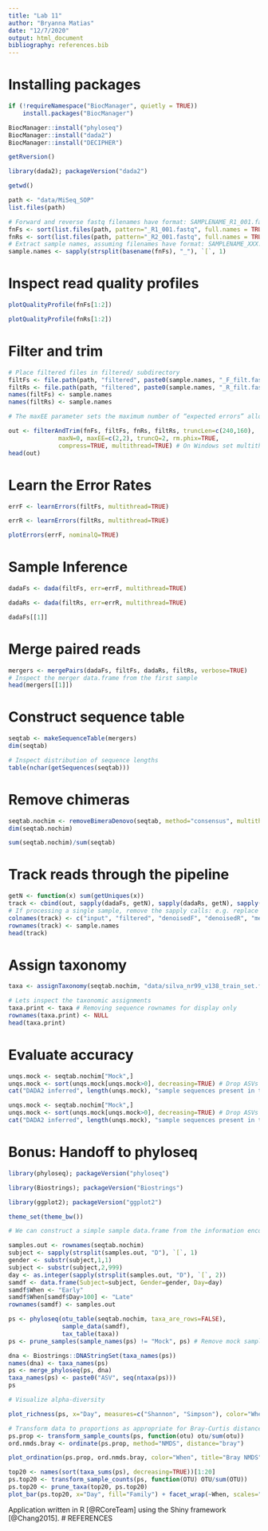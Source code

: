 ```yaml
---
title: "Lab 11"
author: "Bryanna Matias"
date: "12/7/2020"
output: html_document
bibliography: references.bib
---
```

# Installing packages
```r
if (!requireNamespace("BiocManager", quietly = TRUE))
    install.packages("BiocManager")

BiocManager::install("phyloseq")
BiocManager::install("dada2")
BiocManager::install("DECIPHER")
```

```r
getRversion()
```

```r
library(dada2); packageVersion("dada2")
```
```r
getwd()
```

```r
path <- "data/MiSeq_SOP"
list.files(path)
```

```r
# Forward and reverse fastq filenames have format: SAMPLENAME_R1_001.fastq and SAMPLENAME_R2_001.fastq
fnFs <- sort(list.files(path, pattern="_R1_001.fastq", full.names = TRUE))
fnRs <- sort(list.files(path, pattern="_R2_001.fastq", full.names = TRUE))
# Extract sample names, assuming filenames have format: SAMPLENAME_XXX.fastq
sample.names <- sapply(strsplit(basename(fnFs), "_"), `[`, 1)
```

# Inspect read quality profiles

```r
plotQualityProfile(fnFs[1:2])
```
```r
plotQualityProfile(fnRs[1:2])
```
# Filter and trim

```r
# Place filtered files in filtered/ subdirectory
filtFs <- file.path(path, "filtered", paste0(sample.names, "_F_filt.fastq.gz"))
filtRs <- file.path(path, "filtered", paste0(sample.names, "_R_filt.fastq.gz"))
names(filtFs) <- sample.names
names(filtRs) <- sample.names
```


```r
# The maxEE parameter sets the maximum number of “expected errors” allowed in a read, which is a better filter than simply averaging quality scores.

out <- filterAndTrim(fnFs, filtFs, fnRs, filtRs, truncLen=c(240,160),
              maxN=0, maxEE=c(2,2), truncQ=2, rm.phix=TRUE,
              compress=TRUE, multithread=TRUE) # On Windows set multithread=FALSE
head(out)
```

# Learn the Error Rates
```r
errF <- learnErrors(filtFs, multithread=TRUE)
```

```r
errR <- learnErrors(filtRs, multithread=TRUE)
```

```r
plotErrors(errF, nominalQ=TRUE)
```

# Sample Inference

```r
dadaFs <- dada(filtFs, err=errF, multithread=TRUE)
```

```r
dadaRs <- dada(filtRs, err=errR, multithread=TRUE)
```

```r
dadaFs[[1]]
```

# Merge paired reads

```r
mergers <- mergePairs(dadaFs, filtFs, dadaRs, filtRs, verbose=TRUE)
# Inspect the merger data.frame from the first sample
head(mergers[[1]])
```

# Construct sequence table

```r
seqtab <- makeSequenceTable(mergers)
dim(seqtab)
```
 
```r
# Inspect distribution of sequence lengths
table(nchar(getSequences(seqtab)))
```

# Remove chimeras

```r
seqtab.nochim <- removeBimeraDenovo(seqtab, method="consensus", multithread=TRUE, verbose=TRUE)
dim(seqtab.nochim)
```
```r
sum(seqtab.nochim)/sum(seqtab)
```

# Track reads through the pipeline
```r
getN <- function(x) sum(getUniques(x))
track <- cbind(out, sapply(dadaFs, getN), sapply(dadaRs, getN), sapply(mergers, getN), rowSums(seqtab.nochim))
# If processing a single sample, remove the sapply calls: e.g. replace sapply(dadaFs, getN) with getN(dadaFs)
colnames(track) <- c("input", "filtered", "denoisedF", "denoisedR", "merged", "nonchim")
rownames(track) <- sample.names
head(track)
```

# Assign taxonomy

```r
taxa <- assignTaxonomy(seqtab.nochim, "data/silva_nr99_v138_train_set.fa.gz", multithread=TRUE)
```

```r
# Lets inspect the taxonomic assignments
taxa.print <- taxa # Removing sequence rownames for display only
rownames(taxa.print) <- NULL
head(taxa.print)
```

# Evaluate accuracy
```r
unqs.mock <- seqtab.nochim["Mock",]
unqs.mock <- sort(unqs.mock[unqs.mock>0], decreasing=TRUE) # Drop ASVs absent in the Mock
cat("DADA2 inferred", length(unqs.mock), "sample sequences present in the Mock community.\n")
```
```r
unqs.mock <- seqtab.nochim["Mock",]
unqs.mock <- sort(unqs.mock[unqs.mock>0], decreasing=TRUE) # Drop ASVs absent in the Mock
cat("DADA2 inferred", length(unqs.mock), "sample sequences present in the Mock community.\n")
```

# Bonus: Handoff to phyloseq

```r
library(phyloseq); packageVersion("phyloseq")
```
```r
library(Biostrings); packageVersion("Biostrings")
```
```r
library(ggplot2); packageVersion("ggplot2")
```

```r
theme_set(theme_bw())
```

```r
# We can construct a simple sample data.frame from the information encoded in the filenames. Usually this step would instead involve reading the sample data in from a file.

samples.out <- rownames(seqtab.nochim)
subject <- sapply(strsplit(samples.out, "D"), `[`, 1)
gender <- substr(subject,1,1)
subject <- substr(subject,2,999)
day <- as.integer(sapply(strsplit(samples.out, "D"), `[`, 2))
samdf <- data.frame(Subject=subject, Gender=gender, Day=day)
samdf$When <- "Early"
samdf$When[samdf$Day>100] <- "Late"
rownames(samdf) <- samples.out
```

```r
ps <- phyloseq(otu_table(seqtab.nochim, taxa_are_rows=FALSE), 
               sample_data(samdf), 
               tax_table(taxa))
ps <- prune_samples(sample_names(ps) != "Mock", ps) # Remove mock sample
```

```r
dna <- Biostrings::DNAStringSet(taxa_names(ps))
names(dna) <- taxa_names(ps)
ps <- merge_phyloseq(ps, dna)
taxa_names(ps) <- paste0("ASV", seq(ntaxa(ps)))
ps
```

```r
# Visualize alpha-diversity

plot_richness(ps, x="Day", measures=c("Shannon", "Simpson"), color="When")
```

```r
# Transform data to proportions as appropriate for Bray-Curtis distances
ps.prop <- transform_sample_counts(ps, function(otu) otu/sum(otu))
ord.nmds.bray <- ordinate(ps.prop, method="NMDS", distance="bray")
```

```r
plot_ordination(ps.prop, ord.nmds.bray, color="When", title="Bray NMDS")
```

```r
top20 <- names(sort(taxa_sums(ps), decreasing=TRUE))[1:20]
ps.top20 <- transform_sample_counts(ps, function(OTU) OTU/sum(OTU))
ps.top20 <- prune_taxa(top20, ps.top20)
plot_bar(ps.top20, x="Day", fill="Family") + facet_wrap(~When, scales="free_x")
```

Application written in R [@RCoreTeam] using the Shiny framework [@Chang2015].
# REFERENCES